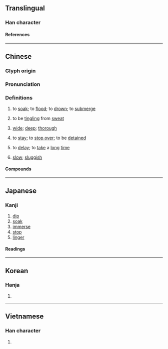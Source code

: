 {{character info}}
{{character info|0x2F90E}}
==Translingual==

===Han character===
{{Han char|rn=85|rad=水|as=08|sn=11|four=34116|canj=EKLU|ids=⿰氵奄}}

====References====
{{Han ref|kx=0632.170|dkj=17696|dj=1038.020|hdz=31644.010|uh=6DF9}}

----

==Chinese==
{{zh-forms|alt=淊}}

===Glyph origin===
{{Han etym}}

===Pronunciation===
{{zh-pron
|m=yān
|ma=Zh-yān.oga
|m-s=ngan1
|c=jim1
|h=pfs=yim
|md=
|mn=qz,tw,xm,zz:im/qz,xm,zz:iam
|mn_note=im - vernacular; iam - literary
|w=
|mc=y
|oc=y
|cat=v
}}

===Definitions===
{{zh-hanzi}}

# to [[soak]]; to [[flood]]; to [[drown]]; to [[submerge]]
# {{lb|zh|of skin}} to be [[tingle|tingling]] from [[sweat]]
# {{lb|zh|literary}} [[wide]]; [[deep]]; [[thorough]]
# {{lb|zh|literary}} to [[stay]]; to [[stop over]]; to be [[detain]]ed
# {{lb|zh|literary}} to [[delay]]; to [[take]] a [[long]] [[time]]
# {{lb|zh|literary}} [[slow]]; [[sluggish]]

====Compounds====
{{zh-der|淹沒|悶淹淹|淹沉|淹雅|淹潤|淹灌|淹滅|江淹才盡|故淹珠玉|江淹夢錦|淹識|淹貫|淹死|江淹夢筆|淹旬曠月|淹博|淹踐|淹殺|淹纏|淹通|淹滯|淹淹一息|淹留|淹煎|淹水|淹晷|淹恤|淹宿|涵淹|淹月}}

{{zh-cat|Intermediate}}

----

==Japanese==

===Kanji===
{{ja-kanji|grade=|rs=水08}}

# [[dip]]
# [[soak]]
# [[immerse]]
# [[stop]]
# [[linger]]

====Readings====
{{ja-readings
|on=えん, よう
|kun=ひたす, ひさしい, とどまる
|nanori=ひさ
}}

----

==Korean==

===Hanja===
{{ko-hanja|hangeul=[[엄]]|eumhun=|rv=eom|mr=ŏm|y=em}}

# {{rfdef|ko|sort=水08}}

----

==Vietnamese==

===Han character===
{{vi-readings|rs=水08|reading=[[yêm]], [[êm]], [[im]], [[ươm]]}}

# {{rfdef|vi|sort=水08}}
